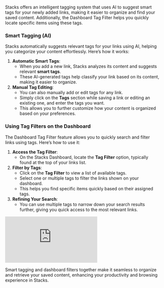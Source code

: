 Stacks offers an intelligent tagging system that uses AI to suggest smart tags for your newly added links, making it easier to organize and find your saved content. Additionally, the Dashboard Tag Filter helps you quickly locate specific items using these tags.

### Smart Tagging (AI)

Stacks automatically suggests relevant tags for your links using AI, helping you categorize your content effortlessly. Here’s how it works:

1. **Automatic Smart Tags**:
    - When you add a new link, Stacks analyzes its content and suggests relevant **smart tags**.
    - These AI-generated tags help classify your link based on its content, making it easier to organize.
2. **Manual Tag Editing**:
    - You can also manually add or edit tags for any link.
    - Simply click on the **Tags** section while saving a link or editing an existing one, and enter the tags you want.
    - This allows you to further customize how your content is organized based on your preferences.

### Using Tag Filters on the Dashboard

The Dashboard Tag Filter feature allows you to quickly search and filter links using tags. Here’s how to use it:

1. **Access the Tag Filter**:
    - On the Stacks Dashboard, locate the **Tag Filter** option, typically found at the top of your links list.
2. **Filter by Tags**:
    - Click on the **Tag Filter** to view a list of available tags.
    - Select one or multiple tags to filter the links shown on your dashboard.
    - This helps you find specific items quickly based on their assigned tags.
3. **Refining Your Search**:
    - You can use multiple tags to narrow down your search results further, giving you quick access to the most relevant links.

<iframe class="w-full aspect-video" src="https://www.youtube.com/embed/G4cI6kH44ew" title="YouTube video player" frameborder="0" allow="accelerometer; autoplay; clipboard-write; encrypted-media; gyroscope; picture-in-picture; web-share" referrerpolicy="strict-origin-when-cross-origin" allowfullscreen></iframe>

Smart tagging and dashboard filters together make it seamless to organize and retrieve your saved content, enhancing your productivity and browsing experience in Stacks.